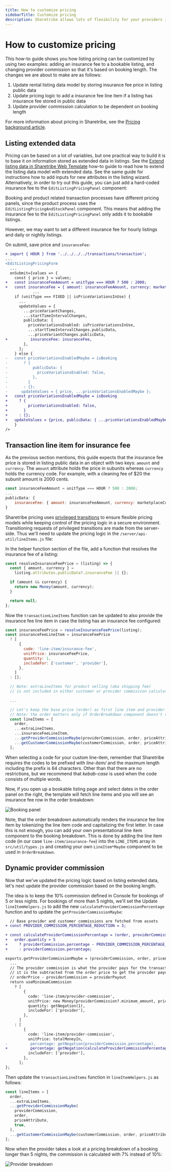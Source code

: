 ```yaml
---
title: How to customize pricing
sidebarTitle: Customize pricing
description: Sharetribe allows lots of flexibility for your providers in terms of how they can set their pricing. This guide walks you through customizing listing pricing and commission.
---
```



# How to customize pricing

This how-to guide shows you how listing pricing can be customized by
using two examples: adding an insurance fee to a bookable listing, and
changing provider commission so that it's based on booking length. The
changes we are about to make are as follows:

1. Update rental listing data model by storing insurance fee price in
   listing public data
2. Update pricing logic to add a insurance fee line item if a listing
   has insurance fee stored in public data
3. Update provider commission calculation to be dependent on booking
   length

For more information about pricing in Sharetribe, see the
[Pricing background article](/concepts/pricing/).

## Listing extended data

Pricing can be based on a lot of variables, but one practical way to
build it is to base it on information stored as extended data in
listings. See the
[Extend listing data in Sharetribe Web Template](/how-to/extend-listing-data-in-template/)
how-to guide to read how to extend the listing data model with extended
data. See the same guide for instructions how to add inputs for new
attributes in the listing wizard. Alternatively, in order to try out
this guide, you can just add a hard-coded insurance fee to the
`EditListingPricingPanel` component:

<FileTree>
  <FileTree.Folder name="src" defaultOpen>
    <FileTree.Folder name="containers" defaultOpen>
      <FileTree.Folder name="EditListingPricingPage" defaultOpen>
        <FileTree.Folder name="EditListingPricingWizard" />
      </FileTree.Folder>
      <FileTree.Folder name="EditListingPricingPanel" defaultOpen>
        <FileTree.File name="EditListingPricingPanel.js" />
      </FileTree.Folder>
    </FileTree.Folder>
  </FileTree.Folder>
</FileTree>

Booking and product related transaction processes have different pricing
panels, since the product process uses the
`EditListingPricingAndStockPanel` component. This means that adding the
insurance fee to the `EditListingPricingPanel` only adds it to bookable
listings.

However, we may want to set a different insurance fee for hourly
listings and daily or nightly listings.

On submit, save price and `insuranceFee`:

```diff
+ import { HOUR } from '../../../../transactions/transaction';
...
<EditListingPricingForm
  ...
  onSubmit={values => {
    const { price } = values;
+   const insuranceFeeAmount = unitType === HOUR ? 500 : 2000;
+   const insuranceFee = { amount: insuranceFeeAmount, currency: marketplaceCurrency };
            ...
    if (unitType === FIXED || isPriceVariationsInUse) {
      ...
      updateValues = {
        ...priceVariantChanges,
        ...startTimeIntervalChanges,
        publicData: {
          priceVariationsEnabled: isPriceVariationsInUse,
          ...startTimeIntervalChanges.publicData,
          ...priceVariantChanges.publicData,
+          insuranceFee: insuranceFee,
        },
      };
    } else {
-   const priceVariationsEnabledMaybe = isBooking
-       ? {
-           publicData: {
-             priceVariationsEnabled: false,
-           },
-         }
-       : {};
-      updateValues = { price, ...priceVariationsEnabledMaybe };
+   const priceVariationsEnabledMaybe = isBooking
+     ? {
+         priceVariationsEnabled: false,
+       }
+     : {};
+   updateValues = {price, publicData: { ...priceVariationsEnabledMaybe, insuranceFee: insuranceFee, } };
    }
/>
```

## Transaction line item for insurance fee

As the previous section mentions, this guide expects that the insurance
fee price is stored in listing public data in an object with two keys:
`amount` and `currency`. The `amount` attribute holds the price in
subunits whereas `currency` holds the currency code. For example, with a
cleaning fee of $20 the subunit amount is 2000 cents.

```js
const insuranceFeeAmount = unitType === HOUR ? 500 : 2000;
...
publicData: {
    insuranceFee: { amount: insuranceFeeAmount, currency: marketplaceCurrency },
}
```

Sharetribe pricing uses
[privileged transitions](/concepts/privileged-transitions/) to ensure
flexible pricing models while keeping control of the pricing logic in a
secure environment. Transitioning requests of privileged transitions are
made from the server-side. Thus we'll need to update the pricing logic
in the `/server/api-util/lineItems.js` file:

<FileTree>
  <FileTree.Folder name="server" defaultOpen>
    <FileTree.Folder name="api-util" defaultOpen>
      <FileTree.File name="lineItems.js" />
    </FileTree.Folder>
  </FileTree.Folder>
</FileTree>

In the helper function section of the file, add a function that resolves
the insurance fee of a listing:

```js
const resolveInsuranceFeePrice = (listing) => {
  const { amount, currency } =
    listing.attributes.publicData?.insuranceFee || {};

  if (amount && currency) {
    return new Money(amount, currency);
  }

  return null;
};
```

Now the `transactionLineItems` function can be updated to also provide
the insurance fee line item in case the listing has an insurance fee
configured:

```js
const insuranceFeePrice = resolveInsuranceFeePrice(listing);
const insuranceFeeLineItem = insuranceFeePrice
  ? [
      {
        code: 'line-item/insurance-fee',
        unitPrice: insuranceFeePrice,
        quantity: 1,
        includeFor: ['customer', 'provider'],
      },
    ]
  : [];

  // Note: extraLineItems for product selling (aka shipping fee)
  // is not included in either customer or provider commission calculation.

  ...

  // Let's keep the base price (order) as first line item and provider and customer commissions as last.
  // Note: the order matters only if OrderBreakdown component doesn't recognize line-item.
  const lineItems = [
    order,
    ...extraLineItems,
    ...insuranceFeeLineItem,
    ...getProviderCommissionMaybe(providerCommission, order, priceAttribute),
    ...getCustomerCommissionMaybe(customerCommission, order, priceAttribute),
  ];
```

<Callout type="info">

When selecting a code for your custom line-item, remember that
Sharetribe requires the codes to be prefixed with _line-item/_ and the
maximum length including the prefix is 64 characters. Other than that
there are no restrictions, but we recommend that _kebab-case_ is used
when the code consists of multiple words.

</Callout>

Now, if you open up a bookable listing page and select dates in the
order panel on the right, the template will fetch line items and you
will see an insurance fee row in the order breakdown:

![Booking panel](./booking-panel.png)

Note, that the order breakdown automatically renders the insurance fee
line item by tokenizing the line item code and capitalizing the first
letter. In case this is not enough, you can add your own presentational
line item component to the booking breakdown. This is done by adding the
line item code (in our case `line-item/insurance-fee`) into the
`LINE_ITEMS` array in `src/util/types.js` and creating your own
`LineItem*Maybe` component to be used in `OrderBreakdown`.

## Dynamic provider commission

Now that we've updated the pricing logic based on listing extended data,
let's next update the provider commission based on the booking length.

The idea is to keep the 10% commission defined in Console for bookings
of 5 or less nights. For bookings of more than 5 nights, we'll set the
Update `lineItemHelpers.js` to add the new
`calculateProviderCommissionPercentage` function and to update the
`getProviderCommissionMaybe`:

```diff
  // Base provider and customer commissions are fetched from assets
+ const PROVIDER_COMMISSION_PERCENTAGE_REDUCTION = 3;

+ const calculateProviderCommissionPercentage = (order, providerCommission) =>
+   order.quantity > 5
+     ? providerCommission.percentage - PROVIDER_COMMISSION_PERCENTAGE_REDUCTION
+     : providerCommission.percentage;

exports.getProviderCommissionMaybe = (providerCommission, order, priceAttribute) => {
  ...
  // The provider commission is what the provider pays for the transaction, and
  // it is the subtracted from the order price to get the provider payout:
  // orderPrice - providerCommission = providerPayout
  return useMinimumCommission
    ? [
        {
          code: 'line-item/provider-commission',
          unitPrice: new Money(providerCommission?.minimum_amount, priceAttribute?.currency),
          quantity: getNegation(1),
          includeFor: ['provider'],
        },
      ]
    : [
        {
          code: 'line-item/provider-commission',
          unitPrice: totalMoneyIn,
-          percentage: getNegation(providerCommission.percentage),
+          percentage: getNegation(calculateProviderCommissionPercentage(order, providerCommission)),
          includeFor: ['provider'],
        },
      ];
};
```

Then update the `transactionLineItems` function in `lineItemHelpers.js`
as follows:

```jsx
const lineItems = [
  order,
  ...extraLineItems,
  ...getProviderCommissionMaybe(
    providerCommission,
    order,
    priceAttribute,
    true,
  ),
  ...getCustomerCommissionMaybe(customerCommission, order, priceAttribute),
];
```

Now when the provider takes a look at a pricing breakdown of a booking
longer than 5 nights, the commission is calculated with 7% instead of
10%:

![Provider breakdown](./provider-breakdown.png)
